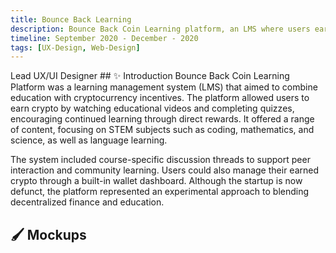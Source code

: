 ```yaml
---
title: Bounce Back Learning
description: Bounce Back Coin Learning platform, an LMS where users earn crypto via education, manage their crypto portfolios via a wallet dashboard, and access discussion boards/messaging.
timeline: September 2020 - December - 2020
tags: [UX-Design, Web-Design]
---
```

<CardGrid>
    <Note title ="My Roles">
        Lead UX/UI Designer
    </Note>
</CardGrid>
<ImageViewer imageUrl="/images/bb-learning/hero.png" alt="Bounce Back Learning App - Hero" />
## ✨ Introduction
Bounce Back Coin Learning Platform was a learning management system (LMS) that aimed to combine education with cryptocurrency incentives. The platform allowed users to earn crypto by watching educational videos and completing quizzes, encouraging continued learning through direct rewards. It offered a range of content, focusing on STEM subjects such as coding, mathematics, and science, as well as language learning.

The system included course-specific discussion threads to support peer interaction and community learning. Users could also manage their earned crypto through a built-in wallet dashboard. Although the startup is now defunct, the platform represented an experimental approach to blending decentralized finance and education.
## 🖌️ Mockups
<ImageViewer imageUrl="/images/bb-learning/Login.png" alt="Bounce Back Learning - Login" />
<ImageViewer imageUrl="/images/bb-learning/Home.png" alt="Home" />
<ImageViewer imageUrl="/images/bb-learning/learning-dashboard.png" alt="Bounce Back Learning - Learning Dashboard" />
<ImageViewer imageUrl="/images/bb-learning/Learning.png" alt="Bounce Back Learning - Course Page" />
<ImageViewer imageUrl="/images/bb-learning/Exchange.png" alt="Bounce Back Learning - Exchange" />
<ImageViewer imageUrl="/images/bb-learning/Wallet.png" alt="Bounce Back Learning - Wallet" />
<ImageViewer imageUrl="/images/bb-learning/Messenger.png" alt="Bounce Back Learning - Messenger" />